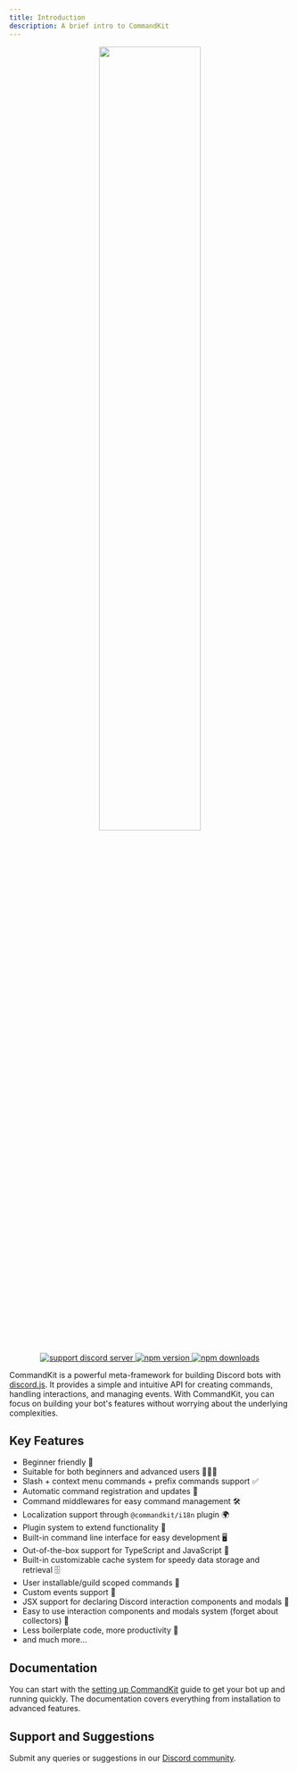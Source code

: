 ```yaml
---
title: Introduction
description: A brief intro to CommandKit
---
```


<div
  align="center"
  style={{
    margin: '2rem 0',
  }}
>
  <img src="/img/ckit_logo.svg" width="60%" />
  <br />
  <div
    style={{
      display: 'flex',
      alignItems: 'center',
      justifyContent: 'center',
      gap: '0.5rem',
    }}
  >
    <a href="https://ctrl.lol/discord">
      <img
        src="https://img.shields.io/discord/1055188344188973066?color=5865F2&logo=discord&logoColor=white"
        alt="support discord server"
      />
    </a>
    <a href="https://www.npmjs.com/package/commandkit">
      <img
        src="https://img.shields.io/npm/v/commandkit?maxAge=3600"
        alt="npm version"
      />
    </a>
    <a href="https://www.npmjs.com/package/commandkit">
      <img
        src="https://img.shields.io/npm/dt/commandkit?maxAge=3600"
        alt="npm downloads"
      />
    </a>
  </div>
</div>

CommandKit is a powerful meta-framework for building Discord bots with [discord.js](https://discord.js.org/). It provides a simple and intuitive API for creating commands, handling interactions, and managing events. With CommandKit, you can focus on building your bot's features without worrying about the underlying complexities.

## Key Features

- Beginner friendly 🚀
- Suitable for both beginners and advanced users 👶👨‍💻
- Slash + context menu commands + prefix commands support ✅
- Automatic command registration and updates 🤖
- Command middlewares for easy command management 🛠️
- Localization support through `@commandkit/i18n` plugin 🌍
- Plugin system to extend functionality 🔌
- Built-in command line interface for easy development 🖥️
- Out-of-the-box support for TypeScript and JavaScript 📜
- Built-in customizable cache system for speedy data storage and retrieval 🗄️
- User installable/guild scoped commands 🔧
- Custom events support 🔔
- JSX support for declaring Discord interaction components and modals 🎨
- Easy to use interaction components and modals system (forget about collectors) 🧩
- Less boilerplate code, more productivity 💪
- and much more...

## Documentation

You can start with the [setting up CommandKit](./02-setup-commandkit.mdx) guide to get your bot up and running quickly. The documentation covers everything from installation to advanced features.

## Support and Suggestions

Submit any queries or suggestions in our [Discord community](https://ctrl.lol/discord).
